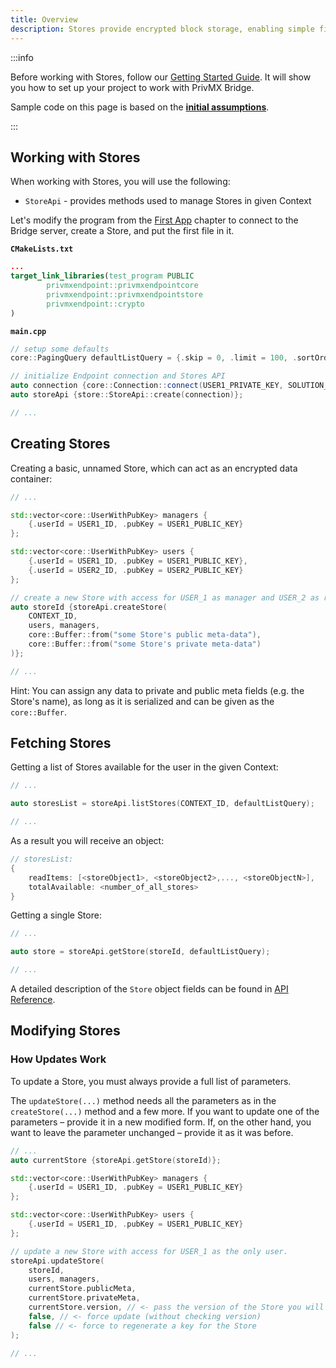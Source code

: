 ```yaml
---
title: Overview
description: Stores provide encrypted block storage, enabling simple file uploading and downloading.
---
```




:::info

Before working with Stores, follow our [Getting Started Guide](./introduction). It will show you how to set up your project to work with PrivMX Bridge.

Sample code on this page is based on the **[initial assumptions](./first-app#initial-assumptions)**.

:::

## Working with Stores

When working with Stores, you will use the following:
- `StoreApi` - provides methods used to manage Stores in given Context


Let's modify the program from the [First App](./first-app) chapter to connect to the Bridge server, create a Store, and put the first file in it.

**`CMakeLists.txt`**
```cmake
...
target_link_libraries(test_program PUBLIC 
		privmxendpoint::privmxendpointcore
        privmxendpoint::privmxendpointstore
		privmxendpoint::crypto
)
```

**`main.cpp`**
```cpp
// setup some defaults
core::PagingQuery defaultListQuery = {.skip = 0, .limit = 100, .sortOrder = "desc"};

// initialize Endpoint connection and Stores API
auto connection {core::Connection::connect(USER1_PRIVATE_KEY, SOLUTION_ID, BRIDGE_URL)};
auto storeApi {store::StoreApi::create(connection)};

// ...
```
## Creating Stores
Creating a basic, unnamed Store, which can act as an encrypted data container:

```cpp
// ...

std::vector<core::UserWithPubKey> managers {
    {.userId = USER1_ID, .pubKey = USER1_PUBLIC_KEY}
};

std::vector<core::UserWithPubKey> users {
    {.userId = USER1_ID, .pubKey = USER1_PUBLIC_KEY},
    {.userId = USER2_ID, .pubKey = USER2_PUBLIC_KEY}
};

// create a new Store with access for USER_1 as manager and USER_2 as regular user
auto storeId {storeApi.createStore(
    CONTEXT_ID, 
    users, managers, 
    core::Buffer::from("some Store's public meta-data"), 
    core::Buffer::from("some Store's private meta-data")
)};

// ...
```
Hint: You can assign any data to private and public meta fields (e.g. the Store's name), as long as it is serialized and can be given as the `core::Buffer`.

## Fetching Stores

Getting a list of Stores available for the user in the given Context:

```cpp
// ...

auto storesList = storeApi.listStores(CONTEXT_ID, defaultListQuery);

// ...
```

As a result you will receive an object:
```cpp
// storesList:
{
    readItems: [<storeObject1>, <storeObject2>,..., <storeObjectN>],
    totalAvailable: <number_of_all_stores>
}
```

Getting a single Store:

```cpp
// ...

auto store = storeApi.getStore(storeId, defaultListQuery);

// ...
```
A detailed description of the `Store` object fields can be found in [API Reference](../reference/endpoint/store/types#store).

## Modifying Stores


### How Updates Work
To update a Store, you must always provide a full list of parameters.

The `updateStore(...)` method needs all the parameters as in the `createStore(...)` method and a few more. If you want to update
one of the parameters – provide it in a new modified form. If, on the other hand, you want to leave
the parameter unchanged – provide it as it was before.

```cpp
// ...
auto currentStore {storeApi.getStore(storeId)};

std::vector<core::UserWithPubKey> managers {
    {.userId = USER1_ID, .pubKey = USER1_PUBLIC_KEY}
};

std::vector<core::UserWithPubKey> users {
    {.userId = USER1_ID, .pubKey = USER1_PUBLIC_KEY}
};

// update a new Store with access for USER_1 as the only user.
storeApi.updateStore(
    storeId, 
    users, managers, 
    currentStore.publicMeta, 
    currentStore.privateMeta,
    currentStore.version, // <- pass the version of the Store you will perform the update on
    false, // <- force update (without checking version)
    false // <- force to regenerate a key for the Store
);

// ...
```
